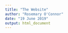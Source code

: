 ```yaml
---
title: "The Website"
author: "Rosemary O'Connor"
date: "19 June 2019"
output: html_document
---
```



